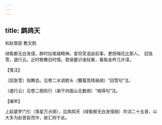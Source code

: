 ```yaml
---
---
---
```

title: 鹧鸪天
---



和赵晋臣 敷文韵





绿鬓都无白发侵，醉时拈笔越精神。爱将芜语追前事，更把梅花比那人。　回急雪，遏行云。近时歌舞旧时情。君侯要识谁轻重，看取金杯几许深。





【笺注】


〔回急雪〕指舞态。见卷二水调歌头（簪履竞晴昼阕）“回雪句”注。

〔遏行云〕见卷二御街行（阑干四面山无数阕）“唱得句”注。





【编年】


上起婆罗门引（落星万点阕），迄鹧鸪天（绿鬓都无白发侵阕）共词二十五首，以大多为赵晋臣而作，故汇附于此。
